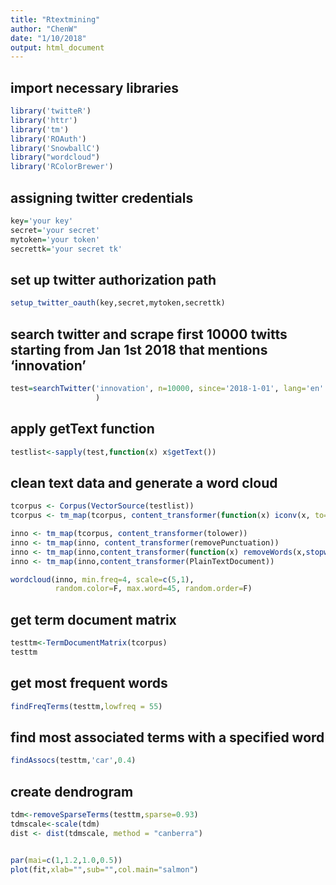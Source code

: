 ```yaml
---
title: "Rtextmining"
author: "ChenW"
date: "1/10/2018"
output: html_document
---
```


## import necessary libraries

```r
library('twitteR')
library('httr')
library('tm')
library('ROAuth')
library('SnowballC')
library("wordcloud")
library('RColorBrewer')
```

## assigning twitter credentials

```r
key='your key'
secret='your secret'
mytoken='your token'
secrettk='your secret tk'
```

## set up twitter authorization path

```r
setup_twitter_oauth(key,secret,mytoken,secrettk)
```

## search twitter and scrape first 10000 twitts starting from Jan 1st 2018 that mentions 'innovation'

```r
test=searchTwitter('innovation', n=10000, since='2018-1-01', lang='en' #, geocode='40.744939,-73.976998,0.5mi'
                   )
```

## apply getText function

```r
testlist<-sapply(test,function(x) x$getText())
```

## clean text data and generate a word cloud

```r
tcorpus <- Corpus(VectorSource(testlist))
tcorpus <- tm_map(tcorpus, content_transformer(function(x) iconv(x, to='UTF-8-MAC', sub='byte')), mc.cores=1)

inno <- tm_map(tcorpus, content_transformer(tolower))
inno <- tm_map(inno, content_transformer(removePunctuation))
inno <- tm_map(inno,content_transformer(function(x) removeWords(x,stopwords())))
inno <- tm_map(inno,content_transformer(PlainTextDocument))

wordcloud(inno, min.freq=4, scale=c(5,1),
          random.color=F, max.word=45, random.order=F)
```
## get term document matrix

```r
testtm<-TermDocumentMatrix(tcorpus)
testtm
```

## get most frequent words

```r
findFreqTerms(testtm,lowfreq = 55)
```

## find most associated terms with a specified word

```r
findAssocs(testtm,'car',0.4)
```

## create dendrogram

```r
tdm<-removeSparseTerms(testtm,sparse=0.93)
tdmscale<-scale(tdm)
dist <- dist(tdmscale, method = "canberra")


par(mai=c(1,1.2,1.0,0.5))
plot(fit,xlab="",sub="",col.main="salmon")
```


